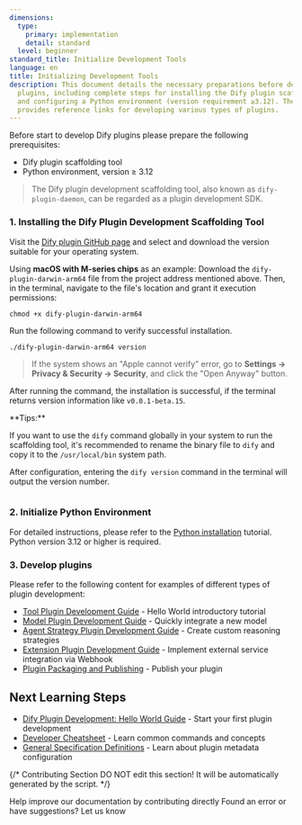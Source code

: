 ```yaml
---
dimensions:
  type:
    primary: implementation
    detail: standard
  level: beginner
standard_title: Initialize Development Tools
language: en
title: Initializing Development Tools
description: This document details the necessary preparations before developing Dify
  plugins, including complete steps for installing the Dify plugin scaffold tool (dify-plugin-daemon)
  and configuring a Python environment (version requirement ≥3.12). The document also
  provides reference links for developing various types of plugins.
---
```


Before start to develop Dify plugins please prepare the following prerequisites:

* Dify plugin scaffolding tool
* Python environment, version ≥ 3.12

> The Dify plugin development scaffolding tool, also known as `dify-plugin-daemon`, can be regarded as a plugin development SDK.

### **1. Installing the Dify Plugin Development Scaffolding Tool**

Visit the [Dify plugin GitHub page](https://github.com/langgenius/dify-plugin-daemon/releases) and select and download the version suitable for your operating system.

Using **macOS with M-series chips** as an example: Download the `dify-plugin-darwin-arm64` file from the project address mentioned above. Then, in the terminal, navigate to the file's location and grant it execution permissions:

```
chmod +x dify-plugin-darwin-arm64
```

Run the following command to verify successful installation.

```
./dify-plugin-darwin-arm64 version
```

> If the system shows an "Apple cannot verify" error, go to **Settings → Privacy & Security → Security**, and click the "Open Anyway" button.

After running the command, the installation is successful, if the terminal returns version information like `v0.0.1-beta.15`.

<Info>
**Tips:**

If you want to use the `dify` command globally in your system to run the scaffolding tool, it's recommended to rename the binary file to `dify` and copy it to the `/usr/local/bin` system path.

After configuration, entering the `dify version` command in the terminal will output the version number.

<img
src="https://assets-docs.dify.ai/2025/01/74e57a57c1ae1cc70f4a45084cbbb37e.png"
className="mx-auto"
alt=""
/>
</Info>

### **2. Initialize Python Environment**

For detailed instructions, please refer to the [Python installation](https://pythontest.com/python/installing-python-3-11/) tutorial. Python version 3.12 or higher is required.

### 3. **Develop plugins**

Please refer to the following content for examples of different types of plugin development:

- [Tool Plugin Development Guide](/plugin-dev-en/0211-getting-started-dify-tool) - Hello World introductory tutorial
- [Model Plugin Development Guide](/plugin-dev-en/0211-getting-started-new-model) - Quickly integrate a new model
- [Agent Strategy Plugin Development Guide](/plugin-dev-en/9433-agent-strategy-plugin) - Create custom reasoning strategies
- [Extension Plugin Development Guide](/plugin-dev-en/9231-extension-plugin) - Implement external service integration via Webhook
- [Plugin Packaging and Publishing](/plugin-dev-en/0321-release-overview) - Publish your plugin

## Next Learning Steps

- [Dify Plugin Development: Hello World Guide](/plugin-dev-en/0211-getting-started-dify-tool) - Start your first plugin development
- [Developer Cheatsheet](/plugin-dev-en/0131-cheatsheet) - Learn common commands and concepts
- [General Specification Definitions](/plugin-dev-en/0411-general-specifications) - Learn about plugin metadata configuration

{/*
Contributing Section
DO NOT edit this section!
It will be automatically generated by the script.
*/}

<CardGroup cols="2">
    <Card
        title="Edit this page"
        icon="pen-to-square"
        href="https://github.com/langgenius/dify-docs-mintlify/edit/main/plugin-dev-en/0221-initialize-development-tools.mdx"
    >
        Help improve our documentation by contributing directly
    </Card>
    <Card
        title="Report an issue"
        icon="github"
        href="https://github.com/langgenius/dify-docs-mintlify/issues/new?title=Documentation%20Issue%3A%20initialize-development-to&body=%23%23%20Issue%20Description%0A%3C%21--%20Please%20briefly%20describe%20the%20issue%20you%20found%20--%3E%0A%0A%23%23%20Page%20Link%0Ahttps%3A%2F%2Fgithub.com%2Flanggenius%2Fdify-docs-mintlify%2Fblob%2Fmain%2Fplugin-dev-en%2F0221-initialize-development-tools.mdx%0A%0A%23%23%20Suggested%20Changes%0A%3C%21--%20If%20you%20have%20specific%20suggestions%20for%20changes%2C%20please%20describe%20them%20here%20--%3E%0A%0A%3C%21--%20Thank%20you%20for%20helping%20improve%20our%20documentation%21%20--%3E"
    >
        Found an error or have suggestions? Let us know
    </Card>
</CardGroup>
